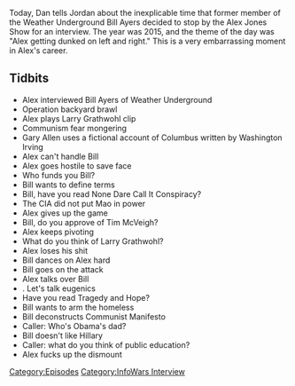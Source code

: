{{DEFAULTSORT:
    #_EPISODE_0168:Alex Vs. Bill Ayers
}}{{Episode
    | title           = Alex Vs. Bill Ayers
    | caption         = Listen to this episode on [https://knowledgefight.libsyn.com/knowledge-fight-bill-ayers Libsyn] [https://open.spotify.com/episode/5Kqab3g1xtq108oJ1WzNtu Spotify], Read the [[Transcript/168: Alex Vs. Bill Ayers|Unofficial Transcript]]
    | episodeNumber   = 168
    | length          = 02:34:17
    | airDate         = June 8, 2018
    | episodeType     = [[:Category:InfoWars Interview|InfoWars Interview]]
    | appearance      = [[Bill Ayers]], [[Larry Grathwohl]]
    | oocDrop         = *boner noise*; We'll pee standing up, you can go to hell!
    | previousEpisode = [[167: February 4-5, 2009]]
    | nextEpisode     = [[169: November 30, 2014]]
}}

{{Stub}}

Today, Dan tells Jordan about the inexplicable time that former member of the Weather Underground Bill Ayers decided to stop by the Alex Jones Show for an interview. The year was 2015, and the theme of the day was "Alex getting dunked on left and right." This is a very embarrassing moment in Alex's career.

==Tidbits==

*Alex interviewed Bill Ayers of Weather Underground
*Operation backyard brawl
*Alex plays Larry Grathwohl clip
*Communism fear mongering
*Gary Allen uses a fictional account of Columbus written by Washington Irving
*Alex can't handle Bill
*Alex goes hostile to save face
*Who funds you Bill?
*Bill wants to define terms
*Bill, have you read None Dare Call It Conspiracy?
*The CIA did not put Mao in power
*Alex gives up the game
*Bill, do you approve of Tim McVeigh?
*Alex keeps pivoting
*What do you think of Larry Grathwohl?
*Alex loses his shit
*Bill dances on Alex hard
*Bill goes on the attack
*Alex talks over Bill
*. Let's talk eugenics
*Have you read Tragedy and Hope?
*Bill wants to arm the homeless
*Bill deconstructs Communist Manifesto
*Caller: Who's Obama's dad?
*Bill doesn't like Hillary
*Caller: what do you think of public education?
*Alex fucks up the dismount

[[Category:Episodes]]
[[Category:InfoWars Interview]]
